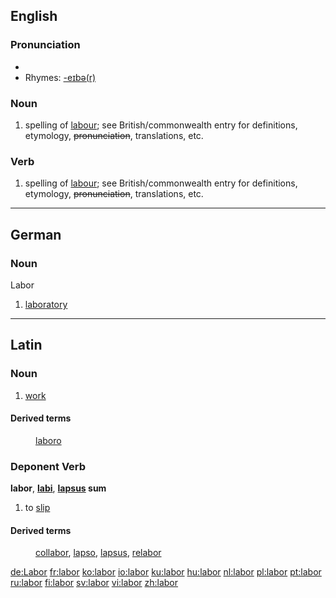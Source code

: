 ==English==

===Pronunciation===
*{{audio|en-us-labor.ogg|Audio (US)}}
*Rhymes: [[Rhymes:English:-eɪbə(r)|-eɪbə(r)]]

===Noun===
{{en-noun}}

# {{US}} spelling of [[labour]]; see British/commonwealth entry for definitions, etymology, <s>pronunciation</s>, translations, etc.

===Verb===
{{en-verb}}

# {{US}} spelling of [[labour]]; see British/commonwealth entry for definitions, etymology, <s>pronunciation</s>, translations, etc.


----
==German==
===Noun===
Labor

#[[laboratory]]

----
==Latin==
===Noun===
{{la-noun|labor|laboris|labōris|m|third}}

#[[work]]

====Derived terms====
: [[laboro]]

===Deponent Verb===
'''labor''', '''[[labi]]''', '''[[lapsus]] sum'''

#to [[slip]]
====Derived terms====
: [[collabor]], [[lapso]], [[lapsus]], [[relabor]]


[[de:Labor]]
[[fr:labor]]
[[ko:labor]]
[[io:labor]]
[[ku:labor]]
[[hu:labor]]
[[nl:labor]]
[[pl:labor]]
[[pt:labor]]
[[ru:labor]]
[[fi:labor]]
[[sv:labor]]
[[vi:labor]]
[[zh:labor]]